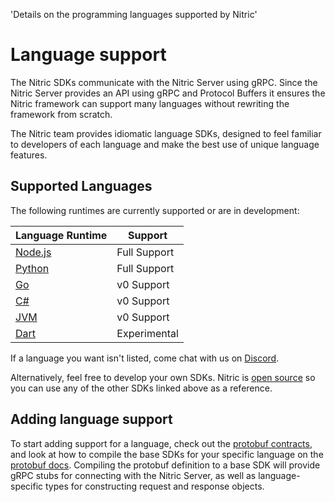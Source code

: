   'Details on the programming languages supported by Nitric'

# Language support

The Nitric SDKs communicate with the Nitric Server using gRPC. Since the Nitric Server provides an API using gRPC and Protocol Buffers it ensures the Nitric framework can support many languages without rewriting the framework from scratch.

The Nitric team provides idiomatic language SDKs, designed to feel familiar to developers of each language and make the best use of unique language features.

## Supported Languages

The following runtimes are currently supported or are in development:

| Language Runtime                                   | Support      |
| -------------------------------------------------- | ------------ |
| [Node.js](https://github.com/nitrictech/node-sdk)  | Full Support |
| [Python](https://github.com/nitrictech/python-sdk) | Full Support |
| [Go](https://github.com/nitrictech/go-sdk)         | v0 Support   |
| [C#](https://github.com/nitrictech/dotnet-sdk)     | v0 Support   |
| [JVM](https://github.com/nitrictech/jvm-sdk)       | v0 Support   |
| [Dart](https://github.com/nitrictech/dart-sdk)     | Experimental |

If a language you want isn't listed, come chat with us on [Discord](https://nitric.io/chat).

Alternatively, feel free to develop your own SDKs. Nitric is [open source](https://github.com/nitrictech) so you can use any of the other SDKs linked above as a reference.

## Adding language support

To start adding support for a language, check out the [protobuf contracts](https://github.com/nitrictech/nitric/tree/main/contracts), and look at how to compile the base SDKs for your specific language on the [protobuf docs](https://developers.google.com/protocol-buffers). Compiling the protobuf definition to a base SDK will provide gRPC stubs for connecting with the Nitric Server, as well as language-specific types for constructing request and response objects.

